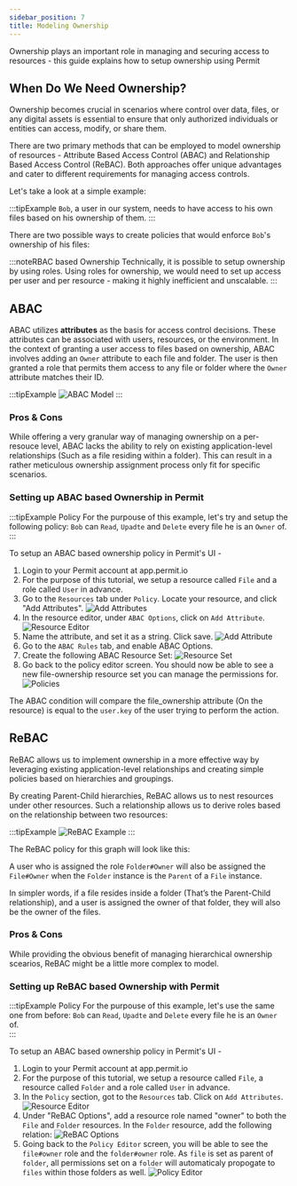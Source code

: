 ```yaml
---
sidebar_position: 7
title: Modeling Ownership
---
```


Ownership plays an important role in managing and securing access to resources - this guide explains how to setup ownership using Permit

## When Do We Need Ownership?

Ownership becomes crucial in scenarios where control over data, files, or any digital assets is essential to ensure that only authorized individuals or entities can access, modify, or share them.

There are two primary methods that can be employed to model ownership of resources -
Attribute Based Access Control (ABAC) and Relationship Based Access Control (ReBAC).
Both approaches offer unique advantages and cater to different requirements for managing access controls.

Let's take a look at a simple example:

:::tipExample
`Bob`, a user in our system, needs to have access to his own files based on his ownership of them.
:::

There are two possible ways to create policies that would enforce `Bob`'s ownership of his files:

:::noteRBAC based Ownership
Technically, it is possible to setup ownership by using roles. Using roles for ownership, we would need to set up access per user and per resource - making it highly inefficient and unscalable.
:::

## ABAC

ABAC utilizes **attributes** as the basis for access control decisions. These attributes can be associated with users, resources, or the environment.
In the context of granting a user access to files based on ownership, ABAC involves adding an `Owner` attribute to each file and folder.
The user is then granted a role that permits them access to any file or folder where the `Owner` attribute matches their ID.

:::tipExample
![ABAC Model](/ui-videos/ownership/justabac.png)
:::

### Pros & Cons

While offering a very granular way of managing ownership on a per-resouce level, ABAC lacks the ability to rely on existing application-level relationships (Such as a file residing within a folder).
This can result in a rather meticulous ownership assignment process only fit for specific scenarios.

### Setting up ABAC based Ownership in Permit

:::tipExample Policy
For the purpouse of this example, let's try and setup the following policy:
`Bob` can `Read`, `Upadte` and `Delete` every file he is an `Owner` of.  
:::

To setup an ABAC based ownership policy in Permit's UI -

1. Login to your Permit account at app.permit.io
2. For the purpose of this tutorial, we setup a resource called `File` and a role called `User` in advance.
3. Go to the `Resources` tab under `Policy`. Locate your resource, and click "Add Attributes".
   ![Add Attributes](/ui-videos/how-to/ownership/1.png)
4. In the resource editor, under `ABAC Options`, click on `Add Attribute`.
   ![Resource Editor](/ui-videos/how-to/ownership/2.png)
5. Name the attribute, and set it as a string. Click save.
   ![Add Attribute](/ui-videos/how-to/ownership/3.png)
6. Go to the `ABAC Rules` tab, and enable ABAC Options.
7. Create the following ABAC Resource Set:
   ![Resource Set](/ui-videos/how-to/ownership/4.png)
8. Go back to the policy editor screen. You should now be able to see a new file-ownership resource set you can manage the permissions for.
   ![Policies](/ui-videos/how-to/ownership/5.png)

The ABAC condition will compare the file_ownership attribute (On the resource) is equal to the `user.key` of the user trying to perform the action.

## ReBAC

ReBAC allows us to implement ownership in a more effective way by leveraging existing application-level relationships and creating simple policies based on hierarchies and groupings.

By creating Parent-Child hierarchies, ReBAC allows us to nest resources under other resources.
Such a relationship allows us to derive roles based on the relationship between two resources:

:::tipExample
![ReBAC Example](/ui-videos/how-to/ownership/6.png)
:::

The ReBAC policy for this graph will look like this:

A user who is assigned the role `Folder#Owner` will also be assigned the `File#Owner` when the `Folder` instance is the `Parent` of a `File` instance.

In simpler words, if a file resides inside a folder (That’s the Parent-Child relationship), and a user is assigned the owner of that folder, they will also be the owner of the files.

### Pros & Cons

While providing the obvious benefit of managing hierarchical ownership scearios, ReBAC might be a little more complex to model.

### Setting up ReBAC based Ownership with Permit

:::tipExample Policy
For the purpouse of this example, let's use the same one from before:
`Bob` can `Read`, `Upadte` and `Delete` every file he is an `Owner` of.  
:::

To setup an ABAC based ownership policy in Permit's UI -

1. Login to your Permit account at app.permit.io
2. For the purpose of this tutorial, we setup a resource called `File`, a resource called `Folder` and a role called `User` in advance.
3. In the `Policy` section, got to the `Resources` tab. Click on `Add Attributes`.
   ![Resource Editor](/ui-videos/how-to/ownership/7.png)
4. Under "ReBAC Options", add a resource role named "owner" to both the `File` and `Folder` resources. In the `Folder` resource, add the following relation:
   ![ReBAC Options](/ui-videos/how-to/ownership/8.png)
5. Going back to the `Policy Editor` screen, you will be able to see the `file#owner` role and the `folder#owner` role.
   As `file` is set as parent of `folder`, all permissions set on a `folder` will automaticaly propogate to `files` within those folders as well.
   ![Policy Editor](/ui-videos/how-to/ownership/9.png)
